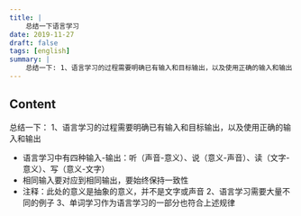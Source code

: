 ```yaml
---
title: |
    总结一下语言学习
date: 2019-11-27
draft: false
tags: [english]
summary: |
    总结一下: 1、语言学习的过程需要明确已有输入和目标输出，以及使用正确的输入和输出
---
```


## Content

总结一下：
1、语言学习的过程需要明确已有输入和目标输出，以及使用正确的输入和输出
- 语言学习中有四种输入-输出：听（声音-意义）、说（意义-声音）、读（文字-意义）、写（意义-文字）
- 相同输入要对应到相同输出，要始终保持一致性
- 注释：此处的意义是抽象的意义，并不是文字或声音
2、语言学习需要大量不同的例子
3、单词学习作为语言学习的一部分也符合上述规律
